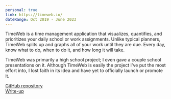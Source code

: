```yaml
---
personal: true
link: https://timeweb.io/
dateRange: Oct 2019 - June 2023
---
```


TimeWeb is a time management application that visualizes, quantifies, and prioritizes your daily school or work assignments. Unlike typical planners, TimeWeb splits up and graphs all of your work until they are due. Every day, know what to do, when to do it, and how long it will take.

TimeWeb was primarily a high school project; I even gave a couple school presentations on it. Although TimeWeb is easily the project I've put the most effort into, I lost faith in its idea and have yet to officially launch or promote it.

[GitHub repository](https://github.com/ArhanChaudhary/TimeWeb) \
[Write-up](https://timeweb.io/user-guide/)
